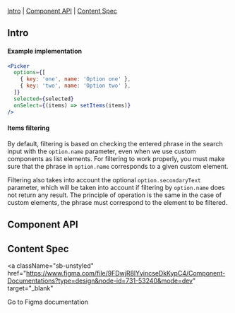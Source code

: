 

<Meta of={Picker} />

<Title>Picker</Title>

[Intro](#Intro) | [Component API](#ComponentAPI) | [Content Spec](#ContentSpec)

## Intro <a id="Intro" />

<Canvas of={Picker.Default} sourceState="none" />

#### Example implementation

```jsx
<Picker
  options={[
    { key: 'one', name: 'Option one' },
    { key: 'two', name: 'Option two' },
  ]}
  selected={selected}
  onSelect={(items) => setItems(items)}
/>
```

#### Items filtering

By default, filtering is based on checking the entered phrase in the search input with the `option.name` parameter, even when we use custom components as list elements. For filtering to work properly, you must make sure that the phrase in `option.name` corresponds to a given custom element.

Filtering also takes into account the optional `option.secondaryText` parameter, which will be taken into account if filtering by `option.name` does not return any result. The principle of operation is the same in the case of custom elements, the phrase must correspond to the element to be filtered.

## Component API <a id="ComponentAPI" />

<ArgTypes of={Picker.Default} sort="requiredFirst" />

## Content Spec <a id="ContentSpec" />

<a
  className="sb-unstyled"
  href="https://www.figma.com/file/9FDwjR8lYvincseDkKypC4/Component-Documentations?type=design&node-id=731-53240&mode=dev"
  target="_blank"
>
  Go to Figma documentation
</a>
